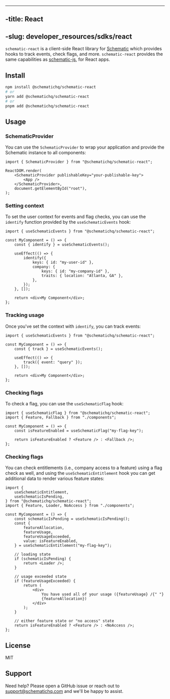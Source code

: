 ----
-title: React
-
-slug: developer_resources/sdks/react
----

`schematic-react` is a client-side React library for [Schematic](https://schematichq.com) which provides hooks to track events, check flags, and more. `schematic-react` provides the same capabilities as [schematic-js](https://github.com/schematichq/schematic-js/tree/main/js), for React apps.

## Install

```bash
npm install @schematichq/schematic-react
# or
yarn add @schematichq/schematic-react
# or
pnpm add @schematichq/schematic-react
```

## Usage

### SchematicProvider

You can use the `SchematicProvider` to wrap your application and provide the Schematic instance to all components:

```tsx
import { SchematicProvider } from "@schematichq/schematic-react";

ReactDOM.render(
    <SchematicProvider publishableKey="your-publishable-key">
        <App />
    </SchematicProvider>,
    document.getElementById("root"),
);
```

### Setting context

To set the user context for events and flag checks, you can use the `identify` function provided by the `useSchematicEvents` hook:

```tsx
import { useSchematicEvents } from "@schematichq/schematic-react";

const MyComponent = () => {
    const { identify } = useSchematicEvents();

    useEffect(() => {
        identify({
            keys: { id: "my-user-id" },
            company: {
                keys: { id: "my-company-id" },
                traits: { location: "Atlanta, GA" },
            },
        });
    }, []);

    return <div>My Component</div>;
};
```

### Tracking usage

Once you've set the context with `identify`, you can track events:

```tsx
import { useSchematicEvents } from "@schematichq/schematic-react";

const MyComponent = () => {
    const { track } = useSchematicEvents();

    useEffect(() => {
        track({ event: "query" });
    }, []);

    return <div>My Component</div>;
};
```

### Checking flags

To check a flag, you can use the `useSchematicFlag` hook:

```tsx
import { useSchematicFlag } from "@schematichq/schematic-react";
import { Feature, Fallback } from "./components";

const MyComponent = () => {
    const isFeatureEnabled = useSchematicFlag("my-flag-key");

    return isFeatureEnabled ? <Feature /> : <Fallback />;
};
```

### Checking flags

You can check entitlements (i.e., company access to a feature) using a flag check as well, and using the `useSchematicEntitlement` hook you can get additional data to render various feature states:

```tsx
import {
    useSchematicEntitlement,
    useSchematicIsPending,
} from "@schematichq/schematic-react";
import { Feature, Loader, NoAccess } from "./components";

const MyComponent = () => {
    const schematicIsPending = useSchematicIsPending();
    const {
        featureAllocation,
        featureUsage,
        featureUsageExceeded,
        value: isFeatureEnabled,
    } = useSchematicEntitlement("my-flag-key");

    // loading state
    if (schematicIsPending) {
        return <Loader />;
    }

    // usage exceeded state
    if (featureUsageExceeded) {
        return (
            <div>
                You have used all of your usage ({featureUsage} /{" "}
                {featureAllocation})
            </div>
        );
    }

    // either feature state or "no access" state
    return isFeatureEnabled ? <Feature /> : <NoAccess />;
};
```

## License

MIT

## Support

Need help? Please open a GitHub issue or reach out to [support@schematichq.com](mailto:support@schematichq.com) and we'll be happy to assist.

